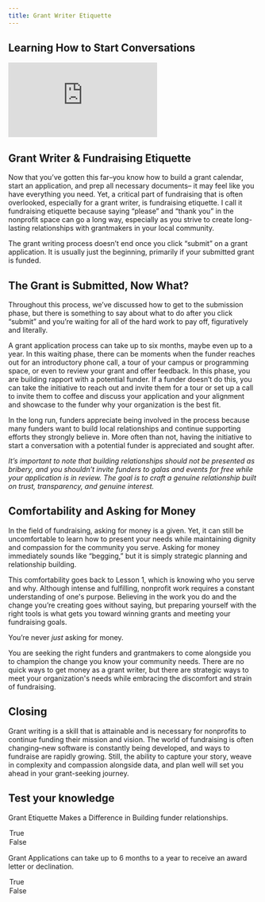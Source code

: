 ```yaml
---
title: Grant Writer Etiquette
---
```


## Learning How to Start Conversations

<Embed src="https://player.vimeo.com/video/951185350" />

## Grant Writer & Fundraising Etiquette

Now that you’ve gotten this far–you know how to build a grant calendar, start an application, and prep all necessary documents– it may feel like you have everything you need. Yet, a critical part of fundraising that is often overlooked, especially for a grant writer, is fundraising etiquette. I call it fundraising etiquette because saying “please” and “thank you” in the nonprofit space can go a long way, especially as you strive to create long-lasting relationships with grantmakers in your local community. 

The grant writing process doesn’t end once you click “submit” on a grant application. It is usually just the beginning, primarily if your submitted grant is funded. 

## The Grant is Submitted, Now What?

Throughout this process, we’ve discussed how to get to the submission phase, but there is something to say about what to do after you click “submit” and you’re waiting for all of the hard work to pay off, figuratively and literally. 

A grant application process can take up to six months, maybe even up to a year. In this waiting phase, there can be moments when the funder reaches out for an introductory phone call, a tour of your campus or programming space, or even to review your grant and offer feedback. In this phase, you are building rapport with a potential funder. If a funder doesn’t do this, you can take the initiative to reach out and invite them for a tour or set up a call to invite them to coffee and discuss your application and your alignment and showcase to the funder why your organization is the best fit. 

In the long run, funders appreciate being involved in the process because many funders want to build local relationships and continue supporting efforts they strongly believe in. More often than not, having the initiative to start a conversation with a potential funder is appreciated and sought after. 

_It’s important to note that building relationships should not be presented as bribery, and you shouldn’t invite funders to galas and events for free while your application is in review. The goal is to craft a genuine relationship built on trust, transparency, and genuine interest._

## Comfortability and Asking for Money

In the field of fundraising, asking for money is a given. Yet, it can still be uncomfortable to learn how to present your needs while maintaining dignity and compassion for the community you serve. Asking for money immediately sounds like “begging,” but it is simply strategic planning and relationship building. 

This comfortability goes back to Lesson 1, which is knowing who you serve and why. Although intense and fulfilling, nonprofit work requires a constant understanding of one's purpose. Believing in the work you do and the change you’re creating goes without saying, but preparing yourself with the right tools is what gets you toward winning grants and meeting your fundraising goals. 

You’re never _just_ asking for money. 

You are seeking the right funders and grantmakers to come alongside you to champion the change you know your community needs. There are no quick ways to get money as a grant writer, but there are strategic ways to meet your organization's needs while embracing the discomfort and strain of fundraising. 

## Closing

Grant writing is a skill that is attainable and is necessary for nonprofits to continue funding their mission and vision. The world of fundraising is often changing–new software is constantly being developed, and ways to fundraise are rapidly growing. Still, the ability to capture your story, weave in complexity and compassion alongside data, and plan well will set you ahead in your grant-seeking journey.

<Box>

  ## Test your knowledge

  Grant Etiquette Makes a Difference in Building funder relationships.

  <MultipleChoice>
    <Option isCorrect>
      True
    </Option>
    <Option>
      False
    </Option>
  </MultipleChoice>

  Grant Applications can take up to 6 months to a year to receive an award letter or declination.

  <MultipleChoice>
    <Option isCorrect>
      True
    </Option>
    <Option>
      False
    </Option>
  </MultipleChoice>

</Box>
